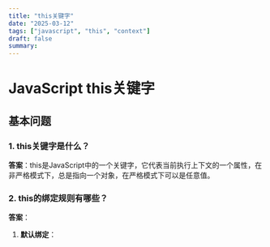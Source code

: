 ```yaml
---
title: "this关键字"
date: "2025-03-12"
tags: ["javascript", "this", "context"]
draft: false
summary:
---
```


# JavaScript this关键字

## 基本问题

### 1. this关键字是什么？

**答案**：this是JavaScript中的一个关键字，它代表当前执行上下文的一个属性，在非严格模式下，总是指向一个对象，在严格模式下可以是任意值。

### 2. this的绑定规则有哪些？

**答案**：

1. **默认绑定**： 